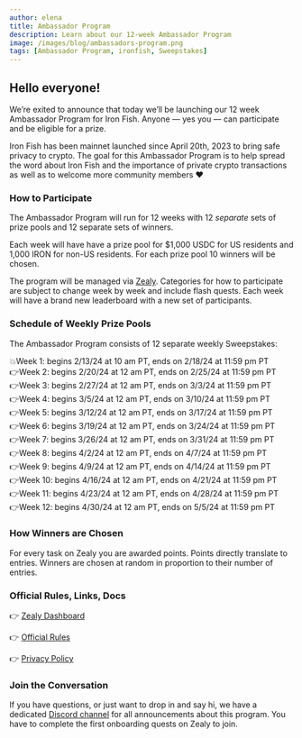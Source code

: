 ```yaml
---
author: elena
title: Ambassador Program
description: Learn about our 12-week Ambassador Program
image: /images/blog/ambassadors-program.png
tags: [Ambassador Program, ironfish, Sweepstakes]
---
```


## Hello everyone! 

We’re exited to announce that today we’ll be launching our 12 week Ambassador Program for Iron Fish. Anyone — yes you — can participate and be eligible for a prize.  

Iron Fish has been mainnet launched since April 20th, 2023 to bring safe privacy to crypto. The goal for this Ambassador Program is to help spread the word about Iron Fish and the importance of private crypto transactions as well as to welcome more community members ❤️

### How to Participate

The Ambassador Program will run for 12 weeks with 12 *separate* sets of prize pools and 12 separate sets of winners. 

Each week will have have a prize pool for $1,000 USDC for US residents and 1,000 IRON for non-US residents. For each prize pool 10 winners will be chosen. 

The program will be managed via [Zealy](https://zealy.io/c/ironfish/questboard). Categories for how to participate are subject to change week by week and include flash quests. Each week will have a brand new leaderboard with a new set of participants. 

### Schedule of Weekly Prize Pools

The Ambassador Program consists of 12 separate weekly Sweepstakes:

💥Week 1: begins 2/13/24 at 10 am PT, ends on 2/18/24 at 11:59 pm PT  
👉Week 2: begins 2/20/24 at 12 am PT, ends on 2/25/24 at 11:59 pm PT  
👉Week 3: begins 2/27/24 at 12 am PT, ends on 3/3/24 at 11:59 pm PT  
👉Week 4: begins 3/5/24 at 12 am PT, ends on 3/10/24 at 11:59 pm PT  
👉Week 5: begins 3/12/24 at 12 am PT, ends on 3/17/24 at 11:59 pm PT  
👉Week 6: begins 3/19/24 at 12 am PT, ends on 3/24/24 at 11:59 pm PT  
👉Week 7: begins 3/26/24 at 12 am PT, ends on 3/31/24 at 11:59 pm PT  
👉Week 8: begins 4/2/24 at 12 am PT, ends on 4/7/24 at 11:59 pm PT  
👉Week 9: begins 4/9/24 at 12 am PT, ends on 4/14/24 at 11:59 pm PT  
👉Week 10: begins 4/16/24 at 12 am PT, ends on 4/21/24 at 11:59 pm PT  
👉Week 11: begins 4/23/24 at 12 am PT, ends on 4/28/24 at 11:59 pm PT  
👉Week 12: begins 4/30/24 at 12 am PT, ends on 5/5/24 at 11:59 pm PT  

### How Winners are Chosen

For every task on Zealy you are awarded points. Points directly translate to entries. Winners are chosen at random in proportion to their number of entries. 

### Official Rules, Links, Docs

👉 [Zealy Dashboard](https://zealy.io/c/ironfish/questboard) 

👉 [Official Rules](https://www.notion.so/Sweepstakes-Rules-fde99a3f4a634915a26a2e158d1dcf24?pvs=21) 

👉 [Privacy Policy](https://www.notion.so/Privacy-Policy-Iron-Fish-LLC-4c49c33d1e3544d19abe6c3a2f25be40?pvs=21) 

### Join the Conversation

If you have questions, or just want to drop in and say hi, we have a dedicated [Discord channel](https://discord.gg/mqkmjumeXC) for all announcements about this program. You have to complete the first onboarding quests on Zealy to join.


